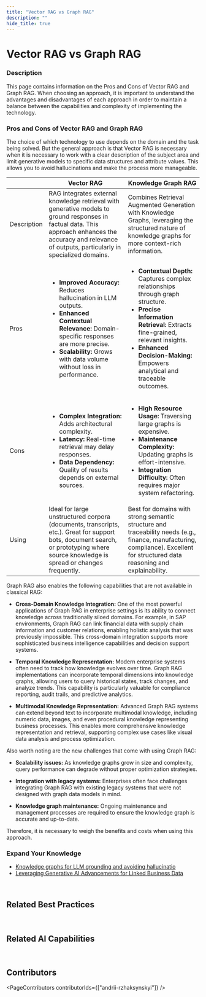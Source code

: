 ```yaml
---
title: "Vector RAG vs Graph RAG"
description: ""
hide_title: true
---
```



<PageViewTracker />

<div className="hero-header">
  <h1>Vector RAG vs Graph RAG</h1>
</div>

### Description

This page contains information on the Pros and Cons of Vector RAG and Graph RAG. When choosing an approach, it is important to understand the advantages and disadvantages of each approach in order to maintain a balance between the capabilities and complexity of implementing the technology.

### Pros and Cons of Vector RAG and Graph RAG

The choice of which technology to use depends on the domain and the task being solved. But the general approach is that Vector RAG is necessary when it is necessary to work with a clear description of the subject area and limit generative models to specific data structures and attribute values. This allows you to avoid hallucinations and make the process more manageable.

<LoginWall>

<table>
  <thead>
    <tr>
      <th></th>
      <th>Vector RAG</th>
      <th>Knowledge Graph RAG</th>
    </tr>
  </thead>
  <tbody>
    <tr>
      <td className="highlight-cell">Description</td>
      <td>
        RAG integrates external knowledge retrieval with generative models to ground responses in factual data. This approach enhances the accuracy and relevance of outputs,
        particularly in specialized domains.
      </td>
      <td>Combines Retrieval Augmented Generation with Knowledge Graphs, leveraging the structured nature of knowledge graphs for more context-rich information.</td>
    </tr>
    <tr>
      <td className="highlight-cell">Pros</td>
      <td>
        <ul>
          <li>
            <strong>Improved Accuracy:</strong> Reduces hallucination in LLM outputs.
          </li>
          <li>
            <strong>Enhanced Contextual Relevance:</strong> Domain-specific responses are more precise.
          </li>
          <li>
            <strong>Scalability:</strong> Grows with data volume without loss in performance.
          </li>
        </ul>
      </td>
      <td>
        <ul>
          <li>
            <strong>Contextual Depth:</strong> Captures complex relationships through graph structure.
          </li>
          <li>
            <strong>Precise Information Retrieval:</strong> Extracts fine-grained, relevant insights.
          </li>
          <li>
            <strong>Enhanced Decision-Making:</strong> Empowers analytical and traceable outcomes.
          </li>
        </ul>
      </td>
    </tr>
    <tr>
      <td className="highlight-cell">Cons</td>
      <td>
        <ul>
          <li>
            <strong>Complex Integration:</strong> Adds architectural complexity.
          </li>
          <li>
            <strong>Latency:</strong> Real-time retrieval may delay responses.
          </li>
          <li>
            <strong>Data Dependency:</strong> Quality of results depends on external sources.
          </li>
        </ul>
      </td>
      <td>
        <ul>
          <li>
            <strong>High Resource Usage:</strong> Traversing large graphs is expensive.
          </li>
          <li>
            <strong>Maintenance Complexity:</strong> Updating graphs is effort-intensive.
          </li>
          <li>
            <strong>Integration Difficulty:</strong> Often requires major system refactoring.
          </li>
        </ul>
      </td>
    </tr>
    <tr>
      <td className="highlight-cell">Using</td>
      <td>
        Ideal for large unstructured corpora (documents, transcripts, etc.). Great for support bots, document search, or prototyping where source knowledge is spread or changes
        frequently.
      </td>
      <td>
        Best for domains with strong semantic structure and traceability needs (e.g., finance, manufacturing, compliance). Excellent for structured data reasoning and
        explainability.
      </td>
    </tr>
  </tbody>
</table>

Graph RAG also enables the following capabilities that are not available in classical RAG:

- **Cross-Domain Knowledge Integration:** One of the most powerful applications of Graph RAG in enterprise settings is its ability to connect knowledge across traditionally siloed domains. For example, in SAP environments, Graph RAG can link financial data with supply chain information and customer relations, enabling holistic analysis that was previously impossible. This cross-domain integration supports more sophisticated business intelligence capabilities and decision support systems.

- **Temporal Knowledge Representation:** Modern enterprise systems often need to track how knowledge evolves over time. Graph RAG implementations can incorporate temporal dimensions into knowledge graphs, allowing users to query historical states, track changes, and analyze trends. This capability is particularly valuable for compliance reporting, audit trails, and predictive analytics.

- **Multimodal Knowledge Representation:** Advanced Graph RAG systems can extend beyond text to incorporate multimodal knowledge, including numeric data, images, and even procedural knowledge representing business processes. This enables more comprehensive knowledge representation and retrieval, supporting complex use cases like visual data analysis and process optimization.

Also worth noting are the new challenges that come with using Graph RAG:

- **Scalability issues:** As knowledge graphs grow in size and complexity, query performance can degrade without proper optimization strategies.

- **Integration with legacy systems:** Enterprises often face challenges integrating Graph RAG with existing legacy systems that were not designed with graph data models in mind.

- **Knowledge graph maintenance:** Ongoing maintenance and management processes are required to ensure the knowledge graph is accurate and up-to-date.

Therefore, it is necessary to weigh the benefits and costs when using this approach.

### Expand Your Knowledge

- [Knowledge graphs for LLM grounding and avoiding hallucinatio](https://community.sap.com/t5/technology-blogs-by-sap/knowledge-graphs-for-llm-grounding-and-avoiding-hallucination/ba-p/13779734)
- [Leveraging Generative AI Advancements for Linked Business Data](https://community.sap.com/t5/technology-blogs-by-sap/leveraging-generative-ai-advancements-for-linked-business-data/ba-p/13721158)

<br />

<div className="section-with-background blue">

## <span className="post-article-first-title">Related Best Practices</span>

<ul className="button-grid">
  <IconLinkButton href="/docs/technical-view/generative-ai/rag/vector-rag-embedding" text="Vector-based RAG (1/2) Embedding" />
  <IconLinkButton href="/docs/technical-view/generative-ai/rag/vector-rag-query-pipeline" text="Vector-based RAG - Query Pipeline" />
  <IconLinkButton href="/docs/technical-view/generative-ai/rag/kg-rag-creation" text="Graph-based RAG (1/2) KG Creation" />
  <IconLinkButton href="/docs/technical-view/generative-ai/rag/kg-rag-query-pipeline" text="Graph-based RAG (2/2) KG Query Pipeline" />
</ul>

</div>

<br />

<div className="section-with-background purple">

## Related AI Capabilities

<ul className="button-grid">
  <IconLinkButton href="/docs/functional-view/information-analysis-and-processing/qa-on-enterprise-knowledge-base" text="Question & Answers on Enterprise Knowledge Base" />
  <IconLinkButton href="/docs/functional-view/content-creation/generate-text-specific-knowledge" text="Generate Text based on Proprietary, Specific Knowledge" />
</ul>

</div>

<br />

<div className="section-with-background gradient-violet-blue">

## Contributors

<PageContributors contributorIds={["andrii-rzhaksynskyi"]} />

</div>

</LoginWall>
